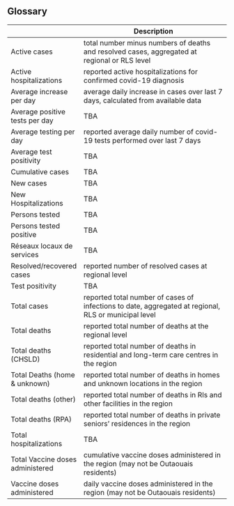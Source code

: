 ## Glossary 

|                                  | Description                                                                                          |
|----------------------------------|------------------------------------------------------------------------------------------------------|
| Active cases                     | total number minus numbers of deaths and resolved cases, aggregated at regional or RLS level         |
| Active hospitalizations          | reported active hospitalizations for confirmed covid-19 diagnosis                                    |
| Average increase per day         | average daily increase in cases over last 7 days, calculated from available data                     |
| Average positive tests per day   | TBA                                                                                                  |
| Average testing per day          | reported average daily number of covid-19 tests performed over last 7 days                           |
| Average test positivity          | TBA                                                                                                  |
| Cumulative cases                 | TBA                                                                                                  |
| New cases                        | TBA                                                                                                  |
| New Hospitalizations             | TBA                                                                                                  |
| Persons tested                   | TBA                                                                                                  |
| Persons tested positive          | TBA                                                                                                  |
| Réseaux locaux de services       | TBA                                                                                                  |
| Resolved/recovered cases         | reported number of resolved cases at regional level                                                  |
| Test positivity                  | TBA                                                                                                  |
| Total cases                      | reported total number of cases of infections to date, aggregated at regional, RLS or municipal level |
| Total deaths                     | reported total number of deaths at the regional level                                                |
| Total deaths (CHSLD)             | reported total number of deaths in residential and long-term care centres in the region              |
| Total Deaths (home & unknown)    | reported total number of deaths in homes and unknown locations in the region                         |
| Total deaths (other)             | reported total number of deaths in RIs and other facilities in the region                            |
| Total deaths (RPA)               | reported total number of deaths in private seniors' residences in the region                         |
| Total hospitalizations           | TBA                                                                                                  |
| Total Vaccine doses administered | cumulative vaccine doses administered in the region (may not be Outaouais residents)                 |
| Vaccine doses administered       | daily vaccine doses administered in the region (may not be Outaouais residents)                      |
